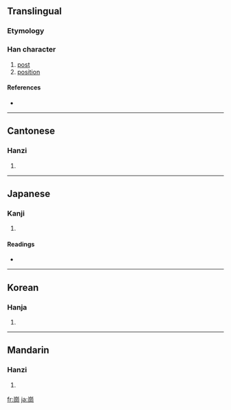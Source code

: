 {{also|岗|岡}}
==Translingual==

===Etymology===
{{Han compound|山|岡|c1=s|c2=p|t1=hill|ls=psc}}

===Han character===
{{Han char|rn=46|rad=山|as=08|sn=11|four=2222<sub>7</sub>|canj=山月廿山 (UBTU)}}

# [[post]]
# [[position]]

====References====
* {{Han ref|kx=0314.100|dkj=08221|dj=0616.060|hdz=10780.070|uh=5D17|ud=23831|bh=B15E|bd=45406}}

----

==Cantonese==

===Hanzi===
{{yue-hanzi|jyut=|y=gong1|sim=岗}}

# {{defn|Cantonese}}

----

==Japanese==

===Kanji===
{{ja-kanji|grade=|rs=山08}}

# {{defn|Japanese}}

====Readings====
* {{ja-readings|on=[[こう]] (kō)|kun=[[おか]] (oka)}}

----

==Korean==

===Hanja===
{{ko-hanja|hangeul=강|rv=gang|mr=kang}}

# {{defn|Korean}}

----

==Mandarin==

===Hanzi===
{{cmn-hanzi|sim=岗|pin=[[gāng]] ([[gang1]]), [[gǎng]] ([[gang3]])|wg=kang<sup>1</sup>, kang<sup>3</sup>}}

# {{defn|Mandarin}}

[[fr:崗]]
[[ja:崗]]